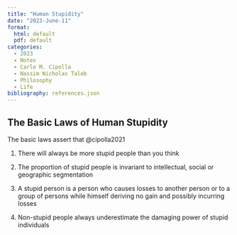 ```yaml
---
title: "Human Stupidity"
date: "2023-June-11"
format: 
  html: default
  pdf: default
categories:
  - 2023
  - Notes
  - Carlo M. Cipolla
  - Nassim Nicholas Taleb
  - Philosophy
  - Life
bibliography: references.json
---
```


## The Basic Laws of Human Stupidity

The basic laws assert that @cipolla2021

1.  There will always be more stupid people than you think

2.  The proportion of stupid people is invariant to intellectual, social or geographic segmentation

3.  A stupid person is a person who causes losses to another person or to a group of persons while himself deriving no gain and possibly incurring losses

4.  Non-stupid people always underestimate the damaging power of stupid individuals
